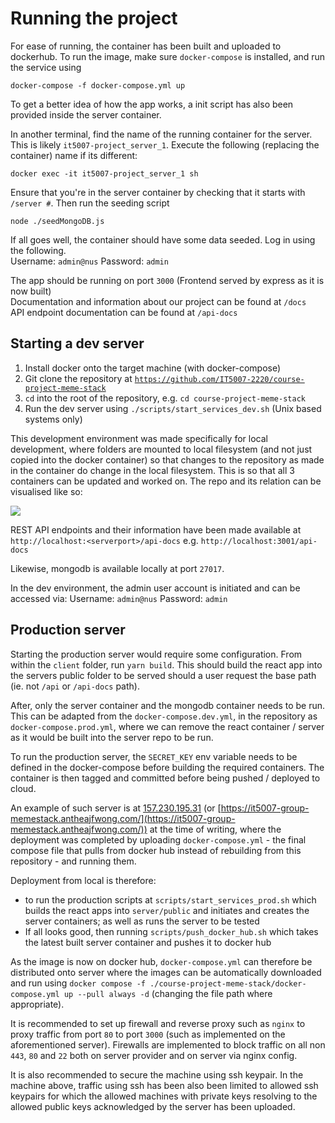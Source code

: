 
<Meta title="Running the project" />

# Running the project

For ease of running, the container has been built and uploaded to dockerhub.
To run the image, make sure `docker-compose` is installed, and run the service using 
```
docker-compose -f docker-compose.yml up
```

To get a better idea of how the app works, a init script has also been provided inside 
the server container.

In another terminal, find the name of the running container for the server.
This is likely `it5007-project_server_1`. Execute the following (replacing the container) name if its different:
```
docker exec -it it5007-project_server_1 sh
```
Ensure that you're in the server container by checking that it starts with `/server #`.
Then run the seeding script 
```
node ./seedMongoDB.js
```

If all goes well, the container should have some data seeded. Log in using the following.  
Username: `admin@nus`
Password: `admin`

The app should be running on port `3000` (Frontend served by express as it is now built)  
Documentation and information about our project can be found at `/docs`  
API endpoint documentation can be found at `/api-docs`  

## Starting a dev server
1. Install docker onto the target machine (with docker-compose)
2. Git clone the repository at [`https://github.com/IT5007-2220/course-project-meme-stack`](https://github.com/IT5007-2220/course-project-meme-stack)
3. `cd` into the root of the repository, e.g. `cd course-project-meme-stack`
4. Run the dev server using `./scripts/start_services_dev.sh` (Unix based systems only)

This development environment was made specifically for local development, where folders are 
mounted to local filesystem (and not just copied into the docker container) so that changes to the repository 
as made in the container do change in the local filesystem. This is so that all 3 containers can be updated and worked 
on. The repo and its relation can be visualised like so:

<img src={RepoRelation} />

REST API endpoints and their information have been made available at `http://localhost:<serverport>/api-docs` e.g. `http://localhost:3001/api-docs`

Likewise, mongodb is available locally at port `27017`.

In the dev environment, the admin user account is initiated and can be accessed via:
Username: `admin@nus`
Password: `admin`

## Production server
Starting the production server would require some configuration. From within the `client` folder,
run `yarn build`. This should build the react app into the servers public folder to be served should a 
user request the base path (ie. not `/api` or `/api-docs` path).

After, only the server container and the mongodb container needs to be run. This can be adapted from 
the `docker-compose.dev.yml`, in the repository as `docker-compose.prod.yml`, where we can remove the 
react container / server as it would be built into the server repo to be run.

To run the production server, the `SECRET_KEY` env variable needs to be defined in the docker-compose before building 
the required containers. The container is then tagged and committed before being pushed / deployed to cloud.

An example of such server is at [157.230.195.31](http://157.230.195.31) (or [https://it5007-group-memestack.antheajfwong.com/](https://it5007-group-memestack.antheajfwong.com/)) 
at the time of writing, where the deployment was completed by uploading `docker-compose.yml` - the final compose file that pulls 
from docker hub instead of rebuilding from this repository - and running them.

Deployment from local is therefore:  
* to run the production scripts at `scripts/start_services_prod.sh` which builds the react apps 
into `server/public` and initiates and creates the server containers; as well as runs the server to be tested
* If all looks good, then running `scripts/push_docker_hub.sh` which takes the latest built server container and pushes it to docker hub 

As the image is now on docker hub, `docker-compose.yml` can therefore be distributed onto server where the images can be automatically 
downloaded and run using `docker compose -f ./course-project-meme-stack/docker-compose.yml up --pull always -d` (changing the file path where appropriate).

It is recommended to set up firewall and reverse proxy such as `nginx` to proxy traffic from port `80` to port `3000` (such as implemented on the aforementioned server).
Firewalls are implemented to block traffic on all non `443`, `80` and `22` both on server provider and on server via nginx config.

It is also recommended to secure the machine using ssh keypair. 
In the machine above, traffic using ssh has been also been limited to allowed ssh keypairs for which the allowed 
machines with private keys resolving to the allowed public keys acknowledged by the server has been uploaded.

